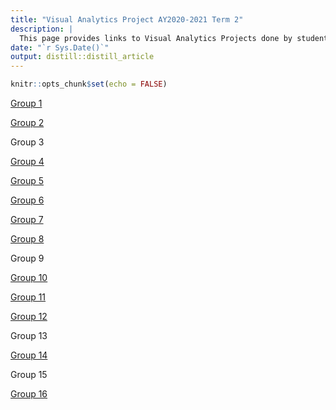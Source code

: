```yaml
---
title: "Visual Analytics Project AY2020-2021 Term 2"
description: |
  This page provides links to Visual Analytics Projects done by students during AY2020-2021 Term 2.
date: "`r Sys.Date()`"
output: distill::distill_article
---
```


```r
knitr::opts_chunk$set(echo = FALSE)
```

[Group 1](https://isss608grp1.netlify.app/posts/visual-analytics-project/)

[Group 2](https://greenhouseemission.netlify.app/posts/welcome/)

Group 3

[Group 4](https://trusting-brattain-11cec4.netlify.app/)

[Group 5](https://distracted-bartik-1a1932.netlify.app/)

[Group 6](https://ourshinypet.netlify.app/)

[Group 7](https://innovation-amidst-covid-19.netlify.app/)

[Group 8](https://isss608stock.netlify.app/)

Group 9

[Group 10](https://suspicious-roentgen-253ea8.netlify.app/posts/2021-04-25-updated-project-proposal/)

[Group 11](https://mitb-spatio-temporal-analysis.netlify.app/)

[Group 12](https://vincentngwk.shinyapps.io/shinyinVIZments/)

Group 13

[Group 14](https://group14.netlify.app/posts/2021-04-26-visual-analytic-project/)

Group 15

[Group 16](https://va.moomookau.org/posts/2021-04-20-visual-analytics-project/)







